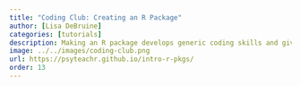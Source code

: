 ```yaml
---
title: "Coding Club: Creating an R Package"
author: [Lisa DeBruine]
categories: [tutorials]
description: Making an R package develops generic coding skills and gives you valuable insight to how R works. Covers setting up a package project, creating functions, documenting them with roxygen, creating vignettes, unit testing, package testing, version control with git, and distribution with github.
image: ../../images/coding-club.png
url: https://psyteachr.github.io/intro-r-pkgs/
order: 13
---
```

